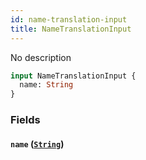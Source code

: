 ```yaml
---
id: name-translation-input
title: NameTranslationInput
---
```



No description

```graphql
input NameTranslationInput {
  name: String
}
```


### Fields

#### `name` ([`String`](../../../developer/api-reference/scalars/string))






